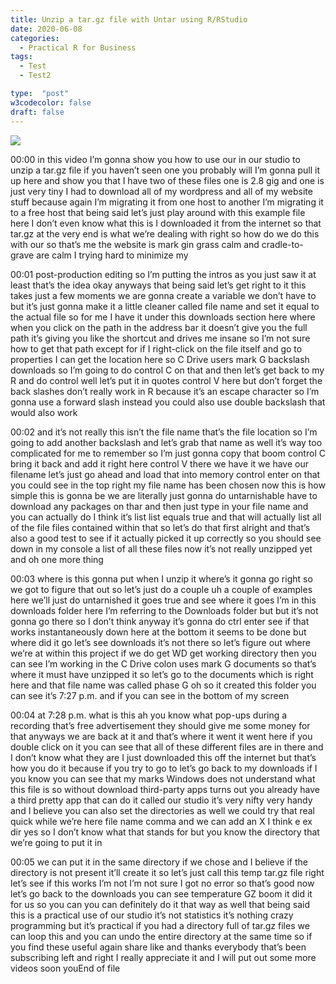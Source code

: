 ```yaml
---
title: Unzip a tar.gz file with Untar using R/RStudio
date: 2020-06-08
categories:
  - Practical R for Business
tags:
  - Test
  - Test2

type:  "post"
w3codecolor: false
draft: false
---
```


<a href="https://www.youtube.com/watch?v=-7s03AzEvag">
<img src="https://www.cradletograver.com/auto-posts/images/CradleToGraveRLiveStream-UnzipDirectoryofFiles.mp4.jpg">
</a>









00:00
in this video I'm gonna show you how to use our in our studio to unzip a tar.gz
file if you haven't seen one you probably will I'm gonna pull it up here
and show you that I have two of these files one is 2.8 gig and one is just
very tiny I had to download all of my wordpress and all of my website stuff
because again I'm migrating it from one host to another
I'm migrating it to a free host that being said let's just play around with
this example file here I don't even know what this is I downloaded it from the
internet so that tar.gz at the very end is what we're
dealing with right so how do we do this with our so that's me the website is
mark gin grass calm and cradle-to-grave are calm I trying hard to minimize my

00:01
post-production editing so I'm putting the intros as you just saw it at least
that's the idea okay anyways that being said let's get right to it this takes
just a few moments we are gonna create a variable we don't have to but it's just
gonna make it a little cleaner called file name and set it equal to the actual
file so for me I have it under this downloads section here where when you
click on the path in the address bar it doesn't give you the full path it's
giving you like the shortcut and drives me insane so I'm not sure how to get
that path except for if I right-click on the file itself and go to properties I
can get the location here so C Drive users mark G backslash downloads so I'm
going to do control C on that and then let's get back to my R and do control
well let's put it in quotes control V here but don't forget the back slashes
don't really work in R because it's an escape character so I'm gonna use a
forward slash instead you could also use double backslash that would also work

00:02
and it's not really this isn't the file name that's the file location so I'm
going to add another backslash and let's grab that name as well it's way too
complicated for me to remember so I'm just gonna copy that
boom control C bring it back and add it right here control V there we
have it we have our filename let's just go ahead and load that into memory
control enter on that you could see in the top right my file name has been
chosen now this is how simple this is gonna be we are literally just gonna do
untarnishable have to download any packages on thar and then just type in
your file name and you can actually do I think it's list list equals true and
that will actually list all of the file files contained within that so let's do
that first alright and that's also a good test to see if it actually picked
it up correctly so you should see down in my console a list of all these files
now it's not really unzipped yet and oh one more thing

00:03
where is this gonna put when I unzip it where's it gonna go right so we got to
figure that out so let's just do a couple uh a couple of examples here
we'll just do untarnished it goes true and see where it goes I'm in this
downloads folder here I'm referring to the Downloads folder but but it's not
gonna go there so I don't think anyway it's gonna do ctrl enter see if that
works instantaneously down here at the bottom
it seems to be done but where did it go let's see downloads it's not there so
let's figure out where we're at within this project if we do get WD get working
directory then you can see I'm working in the C Drive colon uses mark G
documents so that's where it must have unzipped it so let's go to the documents
which is right here and that file name was called phase G oh so it created this
folder you can see it's 7:27 p.m. and if you can see in the bottom of my screen

00:04
at 7:28 p.m. what is this ah you know what pop-ups during a recording that's
free advertisement they should give me some money for that anyways we are back
at it and that's where it went it went here if you double click on it you can
see that all of these different files are in there and I don't know what they
are I just downloaded this off the internet but that's how you do it
because if you try to go to let's go back to my downloads if I you know you
can see that my marks Windows does not understand what this
file is so without download third-party apps turns out you already have a third
pretty app that can do it called our studio
it's very nifty very handy and I believe
you can also set the directories as well
we could try that real quick while we're here
file name comma and we can add an X I think e ex dir yes so I don't know what
that stands for but you know the directory that we're going to put it in

00:05
we can put it in the same directory if we chose and I believe if the directory
is not present it'll create it so let's just call this temp tar.gz file right
let's see if this works I'm not I'm not sure I got no error so that's good now
let's go back to the downloads you can see temperature GZ boom it did it for us
so you can you can definitely do it that way as well
that being said this is a practical use of our studio it's not statistics it's
nothing crazy programming but it's practical if you had a directory full of
tar.gz files we can loop this and you can undo the entire directory at the
same time so if you find these useful again share like and thanks everybody
that's been subscribing left and right I really appreciate it and I will put out
some more videos soon youEnd of file

